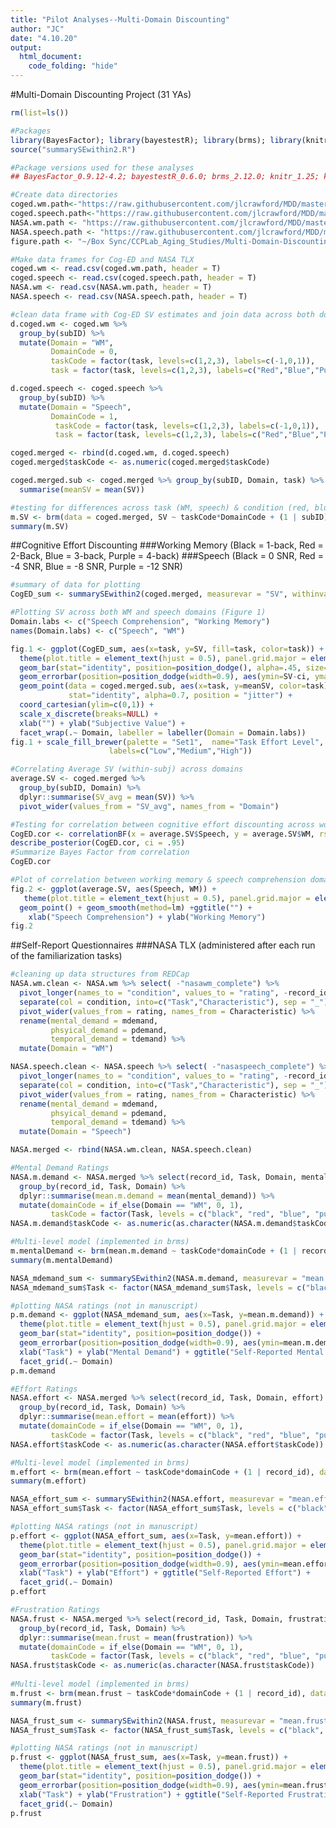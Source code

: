 ```yaml
---
title: "Pilot Analyses--Multi-Domain Discounting"
author: "JC"
date: "4.10.20"
output: 
  html_document:
    code_folding: "hide"
---
```

#Multi-Domain Discounting Project (31 YAs)

```r
rm(list=ls())

#Packages
library(BayesFactor); library(bayestestR); library(brms); library(knitr); library(kableExtra); library(RColorBrewer); library(tidyverse);
source("summarySEwithin2.R")

#Package versions used for these analyses
## BayesFactor_0.9.12-4.2; bayestestR_0.6.0; brms_2.12.0; knitr_1.25; kableExtra_1.1.0; RColorBrewer_1.1-2; tidyverse_1.3.0; R version 3.5.2

#Create data directories
coged.wm.path<-"https://raw.githubusercontent.com/jlcrawford/MDD/master/Data/coged_wm_data.csv"
coged.speech.path<-"https://raw.githubusercontent.com/jlcrawford/MDD/master/Data/coged_speech_data.csv"
NASA.wm.path <- "https://raw.githubusercontent.com/jlcrawford/MDD/master/Data/MDD_NASA_WM.csv"
NASA.speech.path <- "https://raw.githubusercontent.com/jlcrawford/MDD/master/Data/MDD_NASA_Speech.csv"
figure.path <- "~/Box Sync/CCPLab_Aging_Studies/Multi-Domain-Discounting/Analysis/Pilots/Figures"

#Make data frames for Cog-ED and NASA TLX 
coged.wm <- read.csv(coged.wm.path, header = T)
coged.speech <- read.csv(coged.speech.path, header = T)
NASA.wm <- read.csv(NASA.wm.path, header = T)
NASA.speech <- read.csv(NASA.speech.path, header = T)
```

```r
#clean data frame with Cog-ED SV estimates and join data across both domains (i.e., WM, speech)
d.coged.wm <- coged.wm %>%
  group_by(subID) %>%
  mutate(Domain = "WM", 
         DomainCode = 0,
         taskCode = factor(task, levels=c(1,2,3), labels=c(-1,0,1)),
         task = factor(task, levels=c(1,2,3), labels=c("Red","Blue","Purple")))

d.coged.speech <- coged.speech %>%
  group_by(subID) %>%
  mutate(Domain = "Speech",
         DomainCode = 1,
          taskCode = factor(task, levels=c(1,2,3), labels=c(-1,0,1)),
          task = factor(task, levels=c(1,2,3), labels=c("Red","Blue","Purple")))

coged.merged <- rbind(d.coged.wm, d.coged.speech)
coged.merged$taskCode <- as.numeric(coged.merged$taskCode)

coged.merged.sub <- coged.merged %>% group_by(subID, Domain, task) %>%
  summarise(meanSV = mean(SV))

#testing for differences across task (WM, speech) & condition (red, blue, purple)
m.SV <- brm(data = coged.merged, SV ~ taskCode*DomainCode + (1 | subID))
summary(m.SV)
```

##Cognitive Effort Discounting
###Working Memory (Black = 1-back, Red = 2-Back, Blue = 3-back, Purple = 4-back)
###Speech (Black = 0 SNR, Red = -4 SNR, Blue = -8 SNR, Purple = -12 SNR)

``` r
#summary of data for plotting
CogED_sum <- summarySEwithin2(coged.merged, measurevar = "SV", withinvars = c("task", "Domain"), idvar = "subID")

#Plotting SV across both WM and speech domains (Figure 1)
Domain.labs <- c("Speech Comprehension", "Working Memory")
names(Domain.labs) <- c("Speech", "WM")

fig.1 <- ggplot(CogED_sum, aes(x=task, y=SV, fill=task, color=task)) + 
  theme(plot.title = element_text(hjust = 0.5), panel.grid.major = element_blank(), panel.grid.minor = element_blank(), panel.background = element_blank(), axis.line = element_line(colour = "black"), axis.title.y = element_text(face="bold", size=16),legend.title = element_text(face="bold", size=16)) +
  geom_bar(stat="identity", position=position_dodge(), alpha=.45, size=1.5) +
  geom_errorbar(position=position_dodge(width=0.9), aes(ymin=SV-ci, ymax=SV+ci), width=.2, size=1.25) +  
  geom_point(data = coged.merged.sub, aes(x=task, y=meanSV, color=task),
             stat="identity", alpha=0.7, position = "jitter") +
  coord_cartesian(ylim=c(0,1)) +
  scale_x_discrete(breaks=NULL) +
  xlab("") + ylab("Subjective Value") +
  facet_wrap(.~ Domain, labeller = labeller(Domain = Domain.labs))
fig.1 + scale_fill_brewer(palette = "Set1",  name="Task Effort Level", labels=c("Low","Medium","High")) + scale_color_brewer(palette = "Set1", name="Task Effort Level", 
                      labels=c("Low","Medium","High"))

#Correlating Average SV (within-subj) across domains
average.SV <- coged.merged %>%
  group_by(subID, Domain) %>%
  dplyr::summarise(SV_avg = mean(SV)) %>%
  pivot_wider(values_from = "SV_avg", names_from = "Domain")

#Testing for correlation between cognitive effort discounting across working memory & speech domains
CogED.cor <- correlationBF(x = average.SV$Speech, y = average.SV$WM, rscale = 0.707107)
describe_posterior(CogED.cor, ci = .95)
#Summarize Bayes Factor from correlation
CogED.cor

#Plot of correlation between working memory & speech comprehension domains (Figure 2)
fig.2 <- ggplot(average.SV, aes(Speech, WM)) +
   theme(plot.title = element_text(hjust = 0.5), panel.grid.major = element_blank(), panel.grid.minor = element_blank(), panel.background = element_blank(), axis.line = element_line(colour = "black")) +
  geom_point() + geom_smooth(method=lm) +ggtitle("") +
    xlab("Speech Comprehension") + ylab("Working Memory")
fig.2 
```

##Self-Report Questionnaires
###NASA TLX (administered after each run of the familiarization tasks)

``` r
#cleaning up data structures from REDCap
NASA.wm.clean <- NASA.wm %>% select( -"nasawm_complete") %>%
  pivot_longer(names_to = "condition", values_to = "rating", -record_id) %>%
  separate(col = condition, into=c("Task","Characteristic"), sep = "_") %>%
  pivot_wider(values_from = rating, names_from = Characteristic) %>%
  rename(mental_demand = mdemand, 
         phsyical_demand = pdemand, 
         temporal_demand = tdemand) %>%
  mutate(Domain = "WM")

NASA.speech.clean <- NASA.speech %>% select( -"nasaspeech_complete") %>%
  pivot_longer(names_to = "condition", values_to = "rating", -record_id) %>%
  separate(col = condition, into=c("Task","Characteristic"), sep = "_") %>%
  pivot_wider(values_from = rating, names_from = Characteristic) %>%
  rename(mental_demand = mdemand, 
         phsyical_demand = pdemand, 
         temporal_demand = tdemand) %>%
  mutate(Domain = "Speech")

NASA.merged <- rbind(NASA.wm.clean, NASA.speech.clean)

#Mental Demand Ratings
NASA.m.demand <- NASA.merged %>% select(record_id, Task, Domain, mental_demand) %>%
  group_by(record_id, Task, Domain) %>%
  dplyr::summarise(mean.m.demand = mean(mental_demand)) %>%
  mutate(domainCode = if_else(Domain == "WM", 0, 1), 
         taskCode = factor(Task, levels = c("black", "red", "blue", "purple"), labels = c(0,1,2,3)))
NASA.m.demand$taskCode <- as.numeric(as.character(NASA.m.demand$taskCode))

#Multi-level model (implemented in brms)
m.mentalDemand <- brm(mean.m.demand ~ taskCode*domainCode + (1 | record_id), data = NASA.m.demand)
summary(m.mentalDemand)

NASA_mdemand_sum <- summarySEwithin2(NASA.m.demand, measurevar = "mean.m.demand", withinvars = c("Task", "Domain"), idvar = "record_id")
NASA_mdemand_sum$Task <- factor(NASA_mdemand_sum$Task, levels = c("black", "red", "blue", "purple"), labels = c("black", "red", "blue", "purple"))

#plotting NASA ratings (not in manuscript)
p.m.demand <- ggplot(NASA_mdemand_sum, aes(x=Task, y=mean.m.demand)) + 
  theme(plot.title = element_text(hjust = 0.5), panel.grid.major = element_blank(), panel.grid.minor = element_blank(), panel.background = element_blank(), axis.line = element_line(colour = "black")) +
  geom_bar(stat="identity", position=position_dodge()) +
  geom_errorbar(position=position_dodge(width=0.9), aes(ymin=mean.m.demand-ci, ymax=mean.m.demand+ci), width=.2) +  
  xlab("Task") + ylab("Mental Demand") + ggtitle("Self-Reported Mental Demand") + 
  facet_grid(.~ Domain)
p.m.demand

#Effort Ratings
NASA.effort <- NASA.merged %>% select(record_id, Task, Domain, effort) %>%
  group_by(record_id, Task, Domain) %>%
  dplyr::summarise(mean.effort = mean(effort)) %>%
  mutate(domainCode = if_else(Domain == "WM", 0, 1), 
         taskCode = factor(Task, levels = c("black", "red", "blue", "purple"), labels = c(0,1,2,3)))
NASA.effort$taskCode <- as.numeric(as.character(NASA.effort$taskCode))

#Multi-level model (implemented in brms)
m.effort <- brm(mean.effort ~ taskCode*domainCode + (1 | record_id), data = NASA.effort)
summary(m.effort)

NASA_effort_sum <- summarySEwithin2(NASA.effort, measurevar = "mean.effort", withinvars = c("Task", "Domain"), idvar = "record_id")
NASA_effort_sum$Task <- factor(NASA_effort_sum$Task, levels = c("black", "red", "blue", "purple"), labels = c("black", "red", "blue", "purple"))

#plotting NASA ratings (not in manuscript)
p.effort <- ggplot(NASA_effort_sum, aes(x=Task, y=mean.effort)) + 
  theme(plot.title = element_text(hjust = 0.5), panel.grid.major = element_blank(), panel.grid.minor = element_blank(), panel.background = element_blank(), axis.line = element_line(colour = "black")) +
  geom_bar(stat="identity", position=position_dodge()) +
  geom_errorbar(position=position_dodge(width=0.9), aes(ymin=mean.effort-ci, ymax=mean.effort+ci), width=.2) +  
  xlab("Task") + ylab("Effort") + ggtitle("Self-Reported Effort") + 
  facet_grid(.~ Domain)
p.effort

#Frustration Ratings
NASA.frust <- NASA.merged %>% select(record_id, Task, Domain, frustration) %>%
  group_by(record_id, Task, Domain) %>%
  dplyr::summarise(mean.frust = mean(frustration)) %>%
  mutate(domainCode = if_else(Domain == "WM", 0, 1), 
         taskCode = factor(Task, levels = c("black", "red", "blue", "purple"), labels = c(0,1,2,3)))
NASA.frust$taskCode <- as.numeric(as.character(NASA.frust$taskCode))
  
#Multi-level model (implemented in brms)
m.frust <- brm(mean.frust ~ taskCode*domainCode + (1 | record_id), data = NASA.frust)
summary(m.frust)

NASA_frust_sum <- summarySEwithin2(NASA.frust, measurevar = "mean.frust", withinvars = c("Task", "Domain"), idvar = "record_id")
NASA_frust_sum$Task <- factor(NASA_frust_sum$Task, levels = c("black", "red", "blue", "purple"), labels = c("black", "red", "blue", "purple"))

#plotting NASA ratings (not in manuscript)
p.frust <- ggplot(NASA_frust_sum, aes(x=Task, y=mean.frust)) + 
  theme(plot.title = element_text(hjust = 0.5), panel.grid.major = element_blank(), panel.grid.minor = element_blank(), panel.background = element_blank(), axis.line = element_line(colour = "black")) +
  geom_bar(stat="identity", position=position_dodge()) +
  geom_errorbar(position=position_dodge(width=0.9), aes(ymin=mean.frust-ci, ymax=mean.frust+ci), width=.2) +  
  xlab("Task") + ylab("Frustration") + ggtitle("Self-Reported Frustration") + 
  facet_grid(.~ Domain)
p.frust
```


